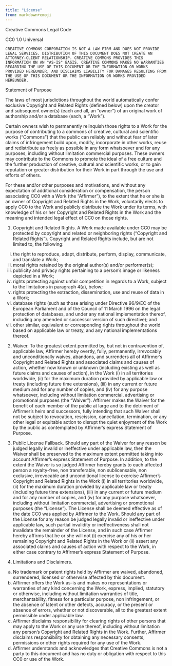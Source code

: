 ```yaml
---
title: "License"
from: markdown+emoji
---
```


Creative Commons Legal Code

CC0 1.0 Universal

    CREATIVE COMMONS CORPORATION IS NOT A LAW FIRM AND DOES NOT PROVIDE
    LEGAL SERVICES. DISTRIBUTION OF THIS DOCUMENT DOES NOT CREATE AN
    ATTORNEY-CLIENT RELATIONSHIP. CREATIVE COMMONS PROVIDES THIS
    INFORMATION ON AN "AS-IS" BASIS. CREATIVE COMMONS MAKES NO WARRANTIES
    REGARDING THE USE OF THIS DOCUMENT OR THE INFORMATION OR WORKS
    PROVIDED HEREUNDER, AND DISCLAIMS LIABILITY FOR DAMAGES RESULTING FROM
    THE USE OF THIS DOCUMENT OR THE INFORMATION OR WORKS PROVIDED
    HEREUNDER.

Statement of Purpose

The laws of most jurisdictions throughout the world automatically confer
exclusive Copyright and Related Rights (defined below) upon the creator
and subsequent owner(s) (each and all, an "owner") of an original work of
authorship and/or a database (each, a "Work").

Certain owners wish to permanently relinquish those rights to a Work for
the purpose of contributing to a commons of creative, cultural and
scientific works ("Commons") that the public can reliably and without fear
of later claims of infringement build upon, modify, incorporate in other
works, reuse and redistribute as freely as possible in any form whatsoever
and for any purposes, including without limitation commercial purposes.
These owners may contribute to the Commons to promote the ideal of a free
culture and the further production of creative, cultural and scientific
works, or to gain reputation or greater distribution for their Work in
part through the use and efforts of others.

For these and/or other purposes and motivations, and without any
expectation of additional consideration or compensation, the person
associating CC0 with a Work (the "Affirmer"), to the extent that he or she
is an owner of Copyright and Related Rights in the Work, voluntarily
elects to apply CC0 to the Work and publicly distribute the Work under its
terms, with knowledge of his or her Copyright and Related Rights in the
Work and the meaning and intended legal effect of CC0 on those rights.

1. Copyright and Related Rights. A Work made available under CC0 may be
protected by copyright and related or neighboring rights ("Copyright and
Related Rights"). Copyright and Related Rights include, but are not
limited to, the following:

  i. the right to reproduce, adapt, distribute, perform, display,
     communicate, and translate a Work;
 ii. moral rights retained by the original author(s) and/or performer(s);
iii. publicity and privacy rights pertaining to a person's image or
     likeness depicted in a Work;
 iv. rights protecting against unfair competition in regards to a Work,
     subject to the limitations in paragraph 4(a), below;
  v. rights protecting the extraction, dissemination, use and reuse of data
     in a Work;
 vi. database rights (such as those arising under Directive 96/9/EC of the
     European Parliament and of the Council of 11 March 1996 on the legal
     protection of databases, and under any national implementation
     thereof, including any amended or successor version of such
     directive); and
vii. other similar, equivalent or corresponding rights throughout the
     world based on applicable law or treaty, and any national
     implementations thereof.

2. Waiver. To the greatest extent permitted by, but not in contravention
of, applicable law, Affirmer hereby overtly, fully, permanently,
irrevocably and unconditionally waives, abandons, and surrenders all of
Affirmer's Copyright and Related Rights and associated claims and causes
of action, whether now known or unknown (including existing as well as
future claims and causes of action), in the Work (i) in all territories
worldwide, (ii) for the maximum duration provided by applicable law or
treaty (including future time extensions), (iii) in any current or future
medium and for any number of copies, and (iv) for any purpose whatsoever,
including without limitation commercial, advertising or promotional
purposes (the "Waiver"). Affirmer makes the Waiver for the benefit of each
member of the public at large and to the detriment of Affirmer's heirs and
successors, fully intending that such Waiver shall not be subject to
revocation, rescission, cancellation, termination, or any other legal or
equitable action to disrupt the quiet enjoyment of the Work by the public
as contemplated by Affirmer's express Statement of Purpose.

3. Public License Fallback. Should any part of the Waiver for any reason
be judged legally invalid or ineffective under applicable law, then the
Waiver shall be preserved to the maximum extent permitted taking into
account Affirmer's express Statement of Purpose. In addition, to the
extent the Waiver is so judged Affirmer hereby grants to each affected
person a royalty-free, non transferable, non sublicensable, non exclusive,
irrevocable and unconditional license to exercise Affirmer's Copyright and
Related Rights in the Work (i) in all territories worldwide, (ii) for the
maximum duration provided by applicable law or treaty (including future
time extensions), (iii) in any current or future medium and for any number
of copies, and (iv) for any purpose whatsoever, including without
limitation commercial, advertising or promotional purposes (the
"License"). The License shall be deemed effective as of the date CC0 was
applied by Affirmer to the Work. Should any part of the License for any
reason be judged legally invalid or ineffective under applicable law, such
partial invalidity or ineffectiveness shall not invalidate the remainder
of the License, and in such case Affirmer hereby affirms that he or she
will not (i) exercise any of his or her remaining Copyright and Related
Rights in the Work or (ii) assert any associated claims and causes of
action with respect to the Work, in either case contrary to Affirmer's
express Statement of Purpose.

4. Limitations and Disclaimers.

 a. No trademark or patent rights held by Affirmer are waived, abandoned,
    surrendered, licensed or otherwise affected by this document.
 b. Affirmer offers the Work as-is and makes no representations or
    warranties of any kind concerning the Work, express, implied,
    statutory or otherwise, including without limitation warranties of
    title, merchantability, fitness for a particular purpose, non
    infringement, or the absence of latent or other defects, accuracy, or
    the present or absence of errors, whether or not discoverable, all to
    the greatest extent permissible under applicable law.
 c. Affirmer disclaims responsibility for clearing rights of other persons
    that may apply to the Work or any use thereof, including without
    limitation any person's Copyright and Related Rights in the Work.
    Further, Affirmer disclaims responsibility for obtaining any necessary
    consents, permissions or other rights required for any use of the
    Work.
 d. Affirmer understands and acknowledges that Creative Commons is not a
    party to this document and has no duty or obligation with respect to
    this CC0 or use of the Work.

